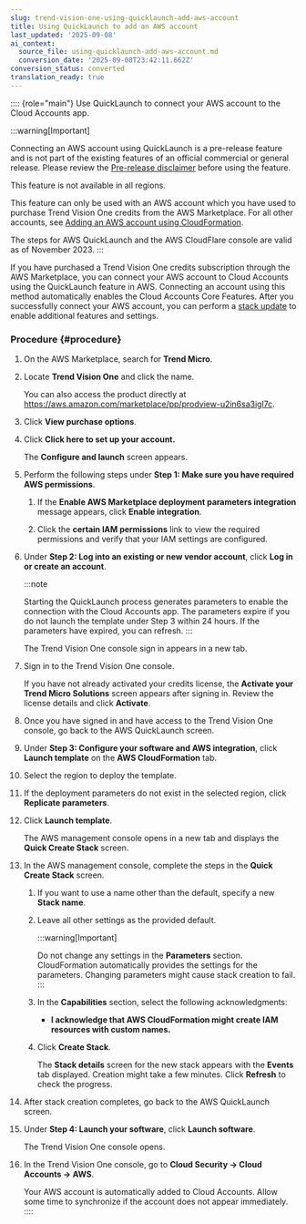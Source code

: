 ```yaml
---
slug: trend-vision-one-using-quicklaunch-add-aws-account
title: Using QuickLaunch to add an AWS account
last_updated: '2025-09-08'
ai_context:
  source_file: using-quicklaunch-add-aws-account.md
  conversion_date: '2025-09-08T23:42:11.662Z'
conversion_status: converted
translation_ready: true
---
```


:::: {role="main"}
Use QuickLaunch to connect your AWS account to the Cloud Accounts app.

:::warning[Important]

Connecting an AWS account using QuickLaunch is a pre-release feature and is not part of the existing features of an official commercial or general release. Please review the [Pre-release disclaimer](pre-release-disclaimer.mdx) before using the feature.

This feature is not available in all regions.

This feature can only be used with an AWS account which you have used to purchase Trend Vision One credits from the AWS Marketplace. For all other accounts, see [Adding an AWS account using CloudFormation](adding-aws-account.mdx).

The steps for AWS QuickLaunch and the AWS CloudFlare console are valid as of November 2023.
:::

If you have purchased a Trend Vision One credits subscription through the AWS Marketplace, you can connect your AWS account to Cloud Accounts using the QuickLaunch feature in AWS. Connecting an account using this method automatically enables the Cloud Accounts Core Features. After you successfully connect your AWS account, you can perform a [stack update](stack-update.mdx) to enable additional features and settings.

### Procedure {#procedure}

1.  On the AWS Marketplace, search for **Trend Micro**.

2.  Locate **Trend Vision One** and click the name.

    You can also access the product directly at <https://aws.amazon.com/marketplace/pp/prodview-u2in6sa3igl7c>.

3.  Click **View purchase options**.

4.  Click **Click here to set up your account.**

    The **Configure and launch** screen appears.

5.  Perform the following steps under **Step 1: Make sure you have required AWS permissions**.

    1.  If the **Enable AWS Marketplace deployment parameters integration** message appears, click **Enable integration**.

    2.  Click the **certain IAM permissions** link to view the required permissions and verify that your IAM settings are configured.

6.  Under **Step 2: Log into an existing or new vendor account**, click **Log in or create an account**.

    :::note

    Starting the QuickLaunch process generates parameters to enable the connection with the Cloud Accounts app. The parameters expire if you do not launch the template under Step 3 within 24 hours. If the parameters have expired, you can refresh.
    :::

    The Trend Vision One console sign in appears in a new tab.

7.  Sign in to the Trend Vision One console.

    If you have not already activated your credits license, the **Activate your Trend Micro Solutions** screen appears after signing in. Review the license details and click **Activate**.

8.  Once you have signed in and have access to the Trend Vision One console, go back to the AWS QuickLaunch screen.

9.  Under **Step 3: Configure your software and AWS integration**, click **Launch template** on the **AWS CloudFormation** tab.

10. Select the region to deploy the template.

11. If the deployment parameters do not exist in the selected region, click **Replicate parameters**.

12. Click **Launch template**.

    The AWS management console opens in a new tab and displays the **Quick Create Stack** screen.

13. In the AWS management console, complete the steps in the **Quick Create Stack** screen.

    1.  If you want to use a name other than the default, specify a new **Stack name**.

    2.  Leave all other settings as the provided default.

        :::warning[Important]

        Do not change any settings in the **Parameters** section. CloudFormation automatically provides the settings for the parameters. Changing parameters might cause stack creation to fail.
        :::

    3.  In the **Capabilities** section, select the following acknowledgments:

        - **I acknowledge that AWS CloudFormation might create IAM resources with custom names.**

    4.  Click **Create Stack**.

        The **Stack details** screen for the new stack appears with the **Events** tab displayed. Creation might take a few minutes. Click **Refresh** to check the progress.

14. After stack creation completes, go back to the AWS QuickLaunch screen.

15. Under **Step 4: Launch your software**, click **Launch software**.

    The Trend Vision One console opens.

16. In the Trend Vision One console, go to **Cloud Security → Cloud Accounts → AWS**.

    Your AWS account is automatically added to Cloud Accounts. Allow some time to synchronize if the account does not appear immediately.
::::
